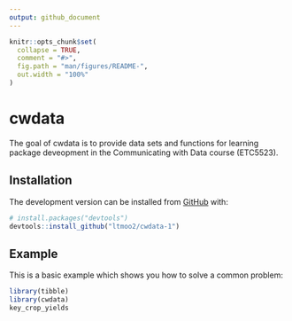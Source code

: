 ```yaml
---
output: github_document
---
```


<!-- README.md is generated from README.Rmd. Please edit that file -->

```r
knitr::opts_chunk$set(
  collapse = TRUE,
  comment = "#>",
  fig.path = "man/figures/README-",
  out.width = "100%"
)
```

# cwdata

<!-- badges: start -->
<!-- badges: end -->

The goal of cwdata is to provide data sets and functions for learning package deveopment in the Communicating with Data course (ETC5523).

## Installation

<!-- You can install the released version of cwdata from [CRAN](https://CRAN.R-project.org) with: -->

<!-- ``` r -->
<!-- install.packages("cwdata") -->
<!-- ``` -->

The development version can be installed from [GitHub](https://github.com/) with:

``` r
# install.packages("devtools")
devtools::install_github("ltmoo2/cwdata-1")
```
## Example

This is a basic example which shows you how to solve a common problem:

```r
library(tibble)
library(cwdata)
key_crop_yields
```

